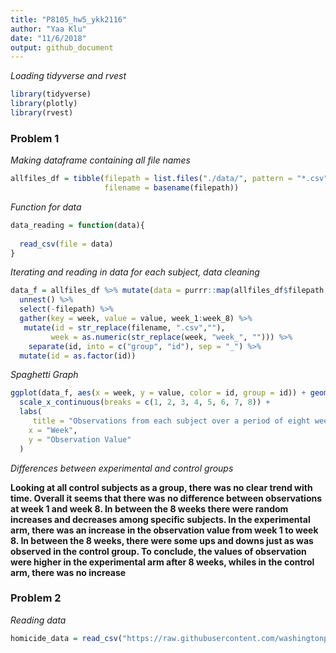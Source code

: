 ```yaml
---
title: "P8105_hw5_ykk2116"
author: "Yaa Klu"
date: "11/6/2018"
output: github_document
---
```


_Loading tidyverse and rvest_

```r
library(tidyverse)
library(plotly)
library(rvest)
```


### Problem 1


_Making dataframe containing all file names_

```r
allfiles_df = tibble(filepath = list.files("./data/", pattern = "*.csv", full.names = TRUE),
                     filename = basename(filepath))
```


_Function for data_

```r
data_reading = function(data){
  
  read_csv(file = data)
}
```


_Iterating and reading in data for each subject, data cleaning_

```r
data_f = allfiles_df %>% mutate(data = purrr::map(allfiles_df$filepath, data_reading)) %>%
  unnest() %>% 
  select(-filepath) %>%
  gather(key = week, value = value, week_1:week_8) %>%
   mutate(id = str_replace(filename, ".csv",""),
         week = as.numeric(str_replace(week, "week_", ""))) %>%
    separate(id, into = c("group", "id"), sep = "_") %>% 
  mutate(id = as.factor(id))  
``` 

_Spaghetti Graph_

```r
ggplot(data_f, aes(x = week, y = value, color = id, group = id)) + geom_point() + geom_line() + facet_grid(~group) +
  scale_x_continuous(breaks = c(1, 2, 3, 4, 5, 6, 7, 8)) +
  labs(
     title = "Observations from each subject over a period of eight weeks",
    x = "Week",
    y = "Observation Value"
  )
```

_Differences between experimental and control groups_

**Looking at all control subjects as a group, there was no clear trend with time. Overall it seems that there was no difference between observations at week 1 and week 8. In between the 8 weeks there were random increases and decreases among specific subjects. In the experimental arm, there was an increase in the observation value from week 1 to week 8. In between the 8 weeks, there were some ups and downs just as was observed in the control group. To conclude, the values of observation were higher in the experimental arm after 8 weeks, whiles in the control arm, there was no increase**



### Problem 2

_Reading data_


```r
homicide_data = read_csv("https://raw.githubusercontent.com/washingtonpost/data-homicides/master/homicide-data.csv", col_names = TRUE)


```


